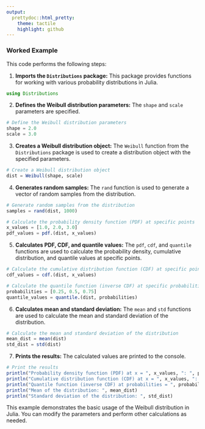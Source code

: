 ```yaml
---
output:
  prettydoc::html_pretty:
    theme: tactile
    highlight: github
---
```



### Worked Example

This code performs the following steps:

1. **Imports the `Distributions` package:** This package provides functions for working with various probability distributions in Julia.


```julia
using Distributions
```
2. **Defines the Weibull distribution parameters:** The `shape` and `scale` parameters are specified.


```julia
# Define the Weibull distribution parameters
shape = 2.0
scale = 3.0
```
3. **Creates a Weibull distribution object:** The `Weibull` function from the `Distributions` package is used to create a distribution object with the specified parameters.

```julia
# Create a Weibull distribution object
dist = Weibull(shape, scale)
```

4. **Generates random samples:** The `rand` function is used to generate a vector of random samples from the distribution.

```julia
# Generate random samples from the distribution
samples = rand(dist, 1000)
```



```julia
# Calculate the probability density function (PDF) at specific points
x_values = [1.0, 2.0, 3.0]
pdf_values = pdf.(dist, x_values)
```


5. **Calculates PDF, CDF, and quantile values:** The `pdf`, `cdf`, and `quantile` functions are used to calculate the probability density, cumulative distribution, and quantile values at specific points.

```julia
# Calculate the cumulative distribution function (CDF) at specific points
cdf_values = cdf.(dist, x_values)
```



```julia
# Calculate the quantile function (inverse CDF) at specific probabilities
probabilities = [0.25, 0.5, 0.75]
quantile_values = quantile.(dist, probabilities)
```

6. **Calculates mean and standard deviation:** The `mean` and `std` functions are used to calculate the mean and standard deviation of the distribution.

```julia
# Calculate the mean and standard deviation of the distribution
mean_dist = mean(dist)
std_dist = std(dist)
```


7. **Prints the results:** The calculated values are printed to the console.


```julia
# Print the results
println("Probability density function (PDF) at x = ", x_values, ": ", pdf_values)
println("Cumulative distribution function (CDF) at x = ", x_values, ": ", cdf_values)
println("Quantile function (inverse CDF) at probabilities = ", probabilities, ": ", quantile_values)
println("Mean of the distribution: ", mean_dist)
println("Standard deviation of the distribution: ", std_dist)
```



This example demonstrates the basic usage of the Weibull distribution in Julia. You can modify the parameters and perform other calculations as needed.
